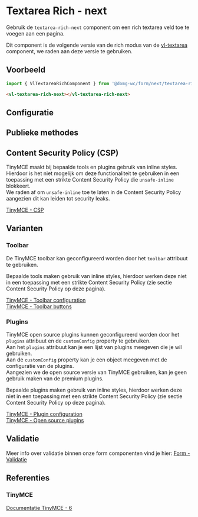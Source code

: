 
# Textarea Rich - next

Gebruik de `textarea-rich-next` component om een rich textarea veld toe te voegen aan een pagina.<br/>

Dit component is de volgende versie van de rich modus van de [vl-textarea](/docs/components-textarea--documentatie) component, we raden aan deze versie te gebruiken.<br />

## Voorbeeld

```js
import { VlTextareaRichComponent } from '@domg-wc/form/next/textarea-rich';
```

```html
<vl-textarea-rich-next></vl-textarea-rich-next>
```

<Canvas of={VlTextAreaRichStories.TextareaRichDefault} />

## Configuratie

<ArgTypes of={VlTextAreaRichStories.TextareaRichDefault} />

## Publieke methodes

<FormControlPublicMethods />

## Content Security Policy (CSP)

TinyMCE maakt bij bepaalde tools en plugins gebruik van inline styles.<br/>
Hierdoor is het niet mogelijk om deze functionaliteit te gebruiken in een toepassing met een strikte Content Security Policy die `unsafe-inline` blokkeert.<br/>
We raden af om `unsafe-inline` toe te laten in de Content Security Policy aangezien dit kan leiden tot security leaks.

[TinyMCE - CSP](https://www.tiny.cloud/docs/tinymce/6/tinymce-and-csp/)

## Varianten

### Toolbar

De TinyMCE toolbar kan geconfigureerd worden door het `toolbar` attribuut te gebruiken.

Bepaalde tools maken gebruik van inline styles, hierdoor werken deze niet in een toepassing met een strikte Content Security Policy (zie sectie Content Security Policy op deze pagina).

[TinyMCE - Toolbar configuration](https://www.tiny.cloud/docs/tinymce/6/basic-setup/#toolbar-configuration)<br/>
[TinyMCE - Toolbar buttons](https://www.tiny.cloud/docs/tinymce/6/available-toolbar-buttons/)

<Canvas of={VlTextAreaRichStories.TextareaRichToolbar} />

### Plugins

TinyMCE open source plugins kunnen geconfigureerd worden door het `plugins` attribuut en de `customConfig` property te gebruiken.<br/>
Aan het `plugins` attribuut kan je een lijst van plugins meegeven die je wil gebruiken.<br/>
Aan de `customConfig` property kan je een object meegeven met de configuratie van de plugins.<br/>
Aangezien we de open source versie van TinyMCE gebruiken, kan je geen gebruik maken van de premium plugins.

Bepaalde plugins maken gebruik van inline styles, hierdoor werken deze niet in een toepassing met een strikte Content Security Policy (zie sectie Content Security Policy op deze pagina).<br/>

[TinyMCE - Plugin configuration](https://www.tiny.cloud/docs/tinymce/6/basic-setup/#plugin-configuration)<br/>
[TinyMCE - Open source plugins](https://www.tiny.cloud/docs/tinymce/6/plugins/#open-source-plugins)

<Canvas of={VlTextAreaRichStories.TextareaRichPlugins} />

## Validatie

Meer info over validatie binnen onze form componenten vind je hier: [Form - Validatie](/docs/ontwerp-form-validation--documentatie)

## Referenties

### TinyMCE

[Documentatie TinyMCE - 6](https://www.tiny.cloud/docs/tinymce/6/)
